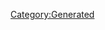 {{Texts/Music
 |ID=145
 |MusicName=スターライト納豆
 |OfficialName=スターライト納豆
 |VocalName=ランカ・リー＝中島愛
 |VocalNameLF=ランカ・リー＝中島愛
 |Description=作品：劇場版マクロスF〜イツワリノウタヒメ〜

歌手：ランカ・リー＝中島愛

作詞：一倉宏
作曲：菅野よう子
 |BuyURL=https://recochoku.jp/song/S22001937/single?ds=34296088
 |StoryDesc=
 |StoryTitle=
 |BannerId=0
 |AnmStoreURL=
}}
[[Category:Generated]]
